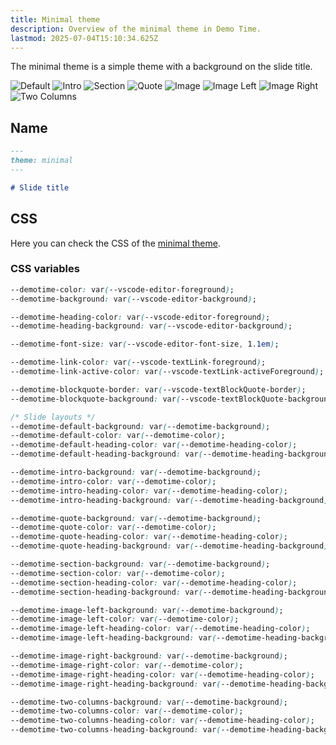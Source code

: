 ```yaml
---
title: Minimal theme
description: Overview of the minimal theme in Demo Time.
lastmod: 2025-07-04T15:10:34.625Z
---
```




The minimal theme is a simple theme with a background on the slide title.

<div class="relative">
  <div class="images w-full relative">
    <div class="slideshow">
      <Image class="h-full" src={defaultMinimalImg} alt="Default" />
      <Image class="h-full" src={introMinimalImg} alt="Intro" />
      <Image class="h-full" src={sectionMinimalImg} alt="Section" />
      <Image class="h-full" src={quoteMinimalImg} alt="Quote" />
      <Image class="h-full" src={imageMinimalImg} alt="Image" />
      <Image class="h-full" src={imageLeftMinimalImg} alt="Image Left" />
      <Image class="h-full" src={imageRightMinimalImg} alt="Image Right" />
      <Image class="h-full" src={twoColumnsMinimalImg} alt="Two Columns" />
    </div>
  </div>
</div>

## Name

```md
---
theme: minimal
---

# Slide title
```

## CSS

Here you can check the CSS of the [minimal theme](https://github.com/estruyf/vscode-demo-time/blob/dev/src/preview/themes/minimal.css).

### CSS variables

```css
--demotime-color: var(--vscode-editor-foreground);
--demotime-background: var(--vscode-editor-background);

--demotime-heading-color: var(--vscode-editor-foreground);
--demotime-heading-background: var(--vscode-editor-background);

--demotime-font-size: var(--vscode-editor-font-size, 1.1em);

--demotime-link-color: var(--vscode-textLink-foreground);
--demotime-link-active-color: var(--vscode-textLink-activeForeground);

--demotime-blockquote-border: var(--vscode-textBlockQuote-border);
--demotime-blockquote-background: var(--vscode-textBlockQuote-background);

/* Slide layouts */
--demotime-default-background: var(--demotime-background);
--demotime-default-color: var(--demotime-color);
--demotime-default-heading-color: var(--demotime-heading-color);
--demotime-default-heading-background: var(--demotime-heading-background);

--demotime-intro-background: var(--demotime-background);
--demotime-intro-color: var(--demotime-color);
--demotime-intro-heading-color: var(--demotime-heading-color);
--demotime-intro-heading-background: var(--demotime-heading-background);

--demotime-quote-background: var(--demotime-background);
--demotime-quote-color: var(--demotime-color);
--demotime-quote-heading-color: var(--demotime-heading-color);
--demotime-quote-heading-background: var(--demotime-heading-background);

--demotime-section-background: var(--demotime-background);
--demotime-section-color: var(--demotime-color);
--demotime-section-heading-color: var(--demotime-heading-color);
--demotime-section-heading-background: var(--demotime-heading-background);

--demotime-image-left-background: var(--demotime-background);
--demotime-image-left-color: var(--demotime-color);
--demotime-image-left-heading-color: var(--demotime-heading-color);
--demotime-image-left-heading-background: var(--demotime-heading-background);

--demotime-image-right-background: var(--demotime-background);
--demotime-image-right-color: var(--demotime-color);
--demotime-image-right-heading-color: var(--demotime-heading-color);
--demotime-image-right-heading-background: var(--demotime-heading-background);

--demotime-two-columns-background: var(--demotime-background);
--demotime-two-columns-color: var(--demotime-color);
--demotime-two-columns-heading-color: var(--demotime-heading-color);
--demotime-two-columns-heading-background: var(--demotime-heading-background);
```